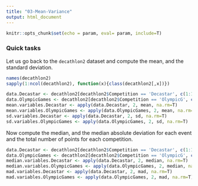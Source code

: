 ```yaml
---
title: "03-Mean-Variance"
output: html_document
---
```


```r
knitr::opts_chunk$set(echo = param, eval= param, include=T)
```

### Quick tasks

Let us go back to the `decathlon2` dataset and compute the mean, and the standard deviation. 

```r
names(decathlon2)
sapply(1:ncol(decathlon2), function(x){class(decathlon2[,x])})

data.Decastar <- decathlon2[decathlon2$Competition == 'Decastar', c(1:10,12)]
data.OlympicGames <- decathlon2[decathlon2$Competition == 'OlympicG', c(1:10,12)]
mean.variables.Decastar <- apply(data.Decastar, 2, mean, na.rm=T)
mean.variables.OlympicGames <- apply(data.OlympicGames, 2, mean, na.rm=T)
sd.variables.Decastar <- apply(data.Decastar, 2, sd, na.rm=T)
sd.variables.OlympicGames <- apply(data.OlympicGames, 2, sd, na.rm=T)
```

Now compute the median, and the median absolute deviation for each event and the total number of points for each competition.

```r
data.Decastar <- decathlon2[decathlon2$Competition == 'Decastar', c(1:10,12)]
data.OlympicGames <- decathlon2[decathlon2$Competition == 'OlympicG', c(1:10,12)]
median.variables.Decastar <- apply(data.Decastar, 2, median, na.rm=T)
median.variables.OlympicGames <- apply(data.OlympicGames, 2, median, na.rm=T)
mad.variables.Decastar <- apply(data.Decastar, 2, mad, na.rm=T)
mad.variables.OlympicGames <- apply(data.OlympicGames, 2, mad, na.rm=T)
```
